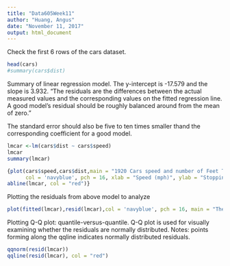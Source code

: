 ```yaml
---
title: "Data605Week11"
author: "Huang, Angus"
date: "November 11, 2017"
output: html_document
---
```


Check the first 6 rows of the cars dataset. 

```r
head(cars)
#summary(cars$dist)
```

Summary of linear regression model. The y-intercept is -17.579 and the slope is 3.932.
"The residuals are the differences between the actual measured values and the corresponding values on the fitted regression line. A good model's residual should be roughly balanced around from the mean of zero."

The standard error should also be five to ten times smaller thand the corresponding coefficient for a good model.
```r
lmcar <-lm(cars$dist ~ cars$speed)
lmcar
summary(lmcar)
```


```r
{plot(cars$speed,cars$dist,main = "1920 Cars speed and number of Feet Taken to Stop",
      col = 'navyblue', pch = 16, xlab = "Speed (mph)", ylab = "Stopping Distance (feet)")
abline(lmcar, col = "red")}
```

Plotting the residuals from above model to analyze 
```r
plot(fitted(lmcar),resid(lmcar),col = 'navyblue', pch = 16, main = "The residual values vs. input values: \n well fitted model will have uniformly distribution around zero")
```
Plotting Q-Q plot: quantile-versus-quantile.
Q-Q plot is used for visually examining whether the residuals are normally distributed.
Notes: points forming along the qqline indicates normally distributed residuals. 

```r
qqnorm(resid(lmcar))
qqline(resid(lmcar), col = "red")
```